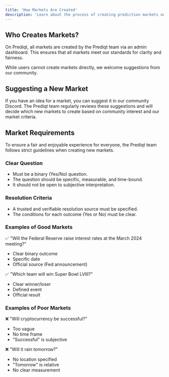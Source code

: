 ```yaml
---
title: 'How Markets Are Created'
description: 'Learn about the process of creating prediction markets on Prediqt'
---
```




## Who Creates Markets?

On Prediqt, all markets are created by the Prediqt team via an admin dashboard. This ensures that all markets meet our standards for clarity and fairness.

While users cannot create markets directly, we welcome suggestions from our community.

## Suggesting a New Market

If you have an idea for a market, you can suggest it in our community Discord. The Prediqt team regularly reviews these suggestions and will decide which new markets to create based on community interest and our market criteria.

## Market Requirements

To ensure a fair and enjoyable experience for everyone, the Prediqt team follows strict guidelines when creating new markets.

### Clear Question
- Must be a binary (Yes/No) question.
- The question should be specific, measurable, and time-bound.
- It should not be open to subjective interpretation.

### Resolution Criteria
- A trusted and verifiable resolution source must be specified.
- The conditions for each outcome (Yes or No) must be clear.

### Examples of Good Markets

✅ "Will the Federal Reserve raise interest rates at the March 2024 meeting?"
- Clear binary outcome
- Specific date
- Official source (Fed announcement)

✅ "Which team will win Super Bowl LVIII?"
- Clear winner/loser
- Defined event
- Official result

### Examples of Poor Markets

❌ "Will cryptocurrency be successful?"
- Too vague
- No time frame
- "Successful" is subjective

❌ "Will it rain tomorrow?"
- No location specified
- "Tomorrow" is relative
- No clear measurement
